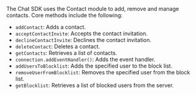 <PlatformWrapper platform="web">

The Chat SDK uses the Contact module to add, remove and manage contacts. Core methods include the following:

- `addContact`: Adds a contact.
- `acceptContactInvite`: Accepts the contact invitation.
- `declineContactInvite`: Declines the contact invitation.
- `deleteContact`: Deletes a contact.
- `getContacts`: Retrieves a list of contacts.
- `connection.addEventHandler()`: Adds the event handler.
- `addUsersToBlocklist`: Adds the specified user to the block list.
- `removeUserFromBlocklist`: Removes the specified user from the block list.
- `getBlocklist`: Retrieves a list of blocked users from the server.

</PlatformWrapper>